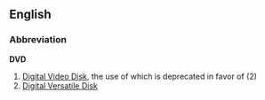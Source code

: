 ==English==
===Abbreviation===
'''DVD'''

#[[w:DVD|Digital Video Disk]], the use of which is deprecated in favor of (2)
#[[w:DVD|Digital Versatile Disk]]